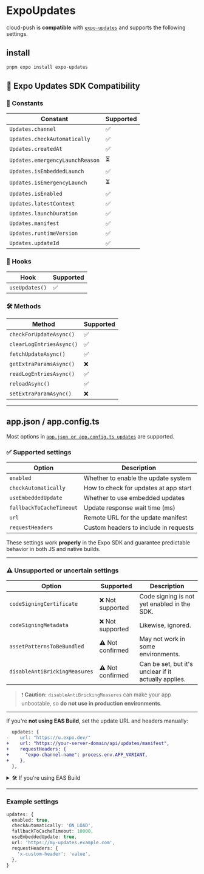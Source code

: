 # ExpoUpdates

cloud-push is **compatible** with [`expo-updates`](https://docs.expo.dev/technical-specs/expo-updates-1/) and supports the following settings.

## install

```bash
pnpm expo install expo-updates
```

## 📘 Expo Updates SDK Compatibility

### 🧱 Constants

| Constant                        | Supported |
| ------------------------------- | --------- |
| `Updates.channel`               | ✅        |
| `Updates.checkAutomatically`    | ✅        |
| `Updates.createdAt`             | ✅        |
| `Updates.emergencyLaunchReason` | ⏳        |
| `Updates.isEmbeddedLaunch`      | ✅        |
| `Updates.isEmergencyLaunch`     | ⏳        |
| `Updates.isEnabled`             | ✅        |
| `Updates.latestContext`         | ✅        |
| `Updates.launchDuration`        | ✅        |
| `Updates.manifest`              | ✅        |
| `Updates.runtimeVersion`        | ✅        |
| `Updates.updateId`              | ✅        |

### 🧩 Hooks

| Hook           | Supported |
| -------------- | --------- |
| `useUpdates()` | ✅        |

### 🛠 Methods

| Method                   | Supported |
| ------------------------ | --------- |
| `checkForUpdateAsync()`  | ✅        |
| `clearLogEntriesAsync()` | ✅        |
| `fetchUpdateAsync()`     | ✅        |
| `getExtraParamsAsync()`  | ❌        |
| `readLogEntriesAsync()`  | ✅        |
| `reloadAsync()`          | ✅        |
| `setExtraParamAsync()`   | ❌        |

---

## app.json / app.config.ts

Most options in [`app.json or app.config.ts updates`](https://docs.expo.dev/versions/latest/config/app/#updates) are supported.

### ✅ Supported settings

| Option                   | Description                           |
| ------------------------ | ------------------------------------- |
| `enabled`                | Whether to enable the update system   |
| `checkAutomatically`     | How to check for updates at app start |
| `useEmbeddedUpdate`      | Whether to use embedded updates       |
| `fallbackToCacheTimeout` | Update response wait time (ms)        |
| `url`                    | Remote URL for the update manifest    |
| `requestHeaders`         | Custom headers to include in requests |

These settings work **properly** in the Expo SDK and guarantee predictable behavior in both JS and native builds.

---

### ⚠️ Unsupported or uncertain settings

| Option                        | Supported        | Description                                          |
| ----------------------------- | ---------------- | ---------------------------------------------------- |
| `codeSigningCertificate`      | ❌ Not supported | Code signing is not yet enabled in the SDK.          |
| `codeSigningMetadata`         | ❌ Not supported | Likewise, ignored.                                   |
| `assetPatternsToBeBundled`    | ⚠️ Not confirmed | May not work in some environments.                   |
| `disableAntiBrickingMeasures` | ⚠️ Not confirmed | Can be set, but it's unclear if it actually applies. |

> ❗️ **Caution:** `disableAntiBrickingMeasures` can make your app unbootable, so **do not use in production environments**.

---

If you're **not using EAS Build**, set the update URL and headers manually:

```diff
  updates: {
-    url: "https://u.expo.dev/"
+    url: "https://your-server-domain/api/updates/manifest",
+    requestHeaders: {
+      "expo-channel-name": process.env.APP_VARIANT,
+    },
  },
```

<details>
  <summary>🛠️ If you're using EAS Build</summary>

You don't need to manually set `requestHeaders`. Instead, configure the channel in `eas.json`:

```json
{
  "build": {
    "production": {
      "channel": "stable"
    },
    "preview": {
      "channel": "beta"
    }
  }
}
```

> In this example, builds triggered with the `--profile preview` option will use the `beta` channel, while `--profile production` uses `stable`.

</details>

---

### Example settings

```ts
updates: {
  enabled: true,
  checkAutomatically: 'ON_LOAD',
  fallbackToCacheTimeout: 10000,
  useEmbeddedUpdate: true,
  url: 'https://my-updates.example.com',
  requestHeaders: {
    'x-custom-header': 'value',
  },
}
```
